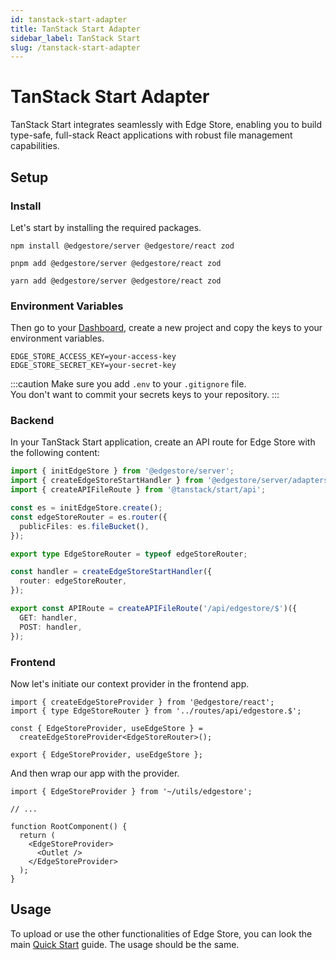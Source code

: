 ```yaml
---
id: tanstack-start-adapter
title: TanStack Start Adapter
sidebar_label: TanStack Start
slug: /tanstack-start-adapter
---
```



# TanStack Start Adapter

TanStack Start integrates seamlessly with Edge Store, enabling you to build type-safe, full-stack React applications with robust file management capabilities.

## Setup

### Install

Let's start by installing the required packages.

<Tabs>
<TabItem value="npm" label="npm">

```shell
npm install @edgestore/server @edgestore/react zod
```

</TabItem>
<TabItem value="pnpm" label="pnpm">

```shell
pnpm add @edgestore/server @edgestore/react zod
```

</TabItem>
<TabItem value="yarn" label="yarn">

```shell
yarn add @edgestore/server @edgestore/react zod
```

</TabItem>
</Tabs>

### Environment Variables

Then go to your [Dashboard](https://dashboard.edgestore.dev), create a new project and copy the keys to your environment variables.

```shell title=".env"
EDGE_STORE_ACCESS_KEY=your-access-key
EDGE_STORE_SECRET_KEY=your-secret-key
```

:::caution
Make sure you add `.env` to your `.gitignore` file. <br />
You don't want to commit your secrets keys to your repository.
:::

### Backend

In your TanStack Start application, create an API route for Edge Store with the following content:

```ts title="app/routes/api/edgestore.$.ts"
import { initEdgeStore } from '@edgestore/server';
import { createEdgeStoreStartHandler } from '@edgestore/server/adapters/start';
import { createAPIFileRoute } from '@tanstack/start/api';

const es = initEdgeStore.create();
const edgeStoreRouter = es.router({
  publicFiles: es.fileBucket(),
});

export type EdgeStoreRouter = typeof edgeStoreRouter;

const handler = createEdgeStoreStartHandler({
  router: edgeStoreRouter,
});

export const APIRoute = createAPIFileRoute('/api/edgestore/$')({
  GET: handler,
  POST: handler,
});
```

### Frontend

Now let's initiate our context provider in the frontend app.

```tsx title="app/utils/edgestore.ts"
import { createEdgeStoreProvider } from '@edgestore/react';
import { type EdgeStoreRouter } from '../routes/api/edgestore.$';

const { EdgeStoreProvider, useEdgeStore } =
  createEdgeStoreProvider<EdgeStoreRouter>();

export { EdgeStoreProvider, useEdgeStore };
```

And then wrap our app with the provider.

```tsx {0, 6, 8} title="app/routes/__root.tsx"
import { EdgeStoreProvider } from '~/utils/edgestore';

// ...

function RootComponent() {
  return (
    <EdgeStoreProvider>
      <Outlet />
    </EdgeStoreProvider>
  );
}
```

## Usage

To upload or use the other functionalities of Edge Store, you can look the main [Quick Start](../main/quick-start.mdx) guide. The usage should be the same.
